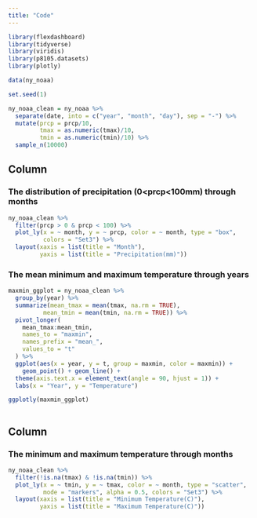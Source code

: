 ```yaml
---
title: "Code"
---
```


```r
library(flexdashboard)
library(tidyverse)
library(viridis)
library(p8105.datasets)
library(plotly)
```


```r
data(ny_noaa) 

set.seed(1)

ny_noaa_clean = ny_noaa %>%
  separate(date, into = c("year", "month", "day"), sep = "-") %>%
  mutate(prcp = prcp/10, 
         tmax = as.numeric(tmax)/10,
         tmin = as.numeric(tmin)/10) %>%
  sample_n(10000)
```

Column {data-width=500}
-----------------------------------------------------------------------

### The distribution of precipitation (0<prcp<100mm) through months
```r
ny_noaa_clean %>%
  filter(prcp > 0 & prcp < 100) %>%
  plot_ly(x = ~ month, y = ~ prcp, color = ~ month, type = "box",
          colors = "Set3") %>%
  layout(xaxis = list(title = "Month"),
         yaxis = list(title = "Precipitation(mm)"))
```


### The mean minimum and maximum temperature through years
```r
maxmin_ggplot = ny_noaa_clean %>%
  group_by(year) %>%
  summarize(mean_tmax = mean(tmax, na.rm = TRUE),
          mean_tmin = mean(tmin, na.rm = TRUE)) %>%
  pivot_longer(
    mean_tmax:mean_tmin,
    names_to = "maxmin",
    names_prefix = "mean_",
    values_to = "t"
  ) %>%
  ggplot(aes(x = year, y = t, group = maxmin, color = maxmin)) + 
    geom_point() + geom_line() + 
  theme(axis.text.x = element_text(angle = 90, hjust = 1)) +
  labs(x = "Year", y = "Temperature")

ggplotly(maxmin_ggplot)
  
```

Column {data-width=500}
-----------------------------------------------------------------------

### The minimum and maximum temperature through months
```r
ny_noaa_clean %>%
  filter(!is.na(tmax) & !is.na(tmin)) %>%
  plot_ly(x = ~ tmin, y = ~ tmax, color = ~ month, type = "scatter",
          mode = "markers", alpha = 0.5, colors = "Set3") %>%
  layout(xaxis = list(title = "Minimum Temperature(C)"),
         yaxis = list(title = "Maximum Temperature(C)")) 
```
